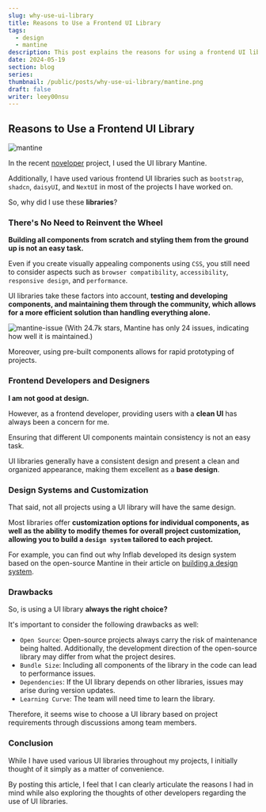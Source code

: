 ---
slug: why-use-ui-library
title: Reasons to Use a Frontend UI Library
tags:
  - design
  - mantine
description: This post explains the reasons for using a frontend UI library.
date: 2024-05-19
section: blog
series:
thumbnail: /public/posts/why-use-ui-library/mantine.png
draft: false
writer: leey00nsu
---

## Reasons to Use a Frontend UI Library

![mantine](/public/posts/why-use-ui-library/mantine.png)

In the recent [noveloper](https://github.com/leey00nsu/noveloper) project, I used the UI library Mantine.

Additionally, I have used various frontend UI libraries such as `bootstrap`, `shadcn`, `daisyUI`, and `NextUI` in most of the projects I have worked on.

So, why did I use these **libraries**?

### There's No Need to Reinvent the Wheel

**Building all components from scratch and styling them from the ground up is not an easy task.**

Even if you create visually appealing components using `CSS`, you still need to consider aspects such as `browser compatibility`, `accessibility`, `responsive design`, and `performance`.

UI libraries take these factors into account, **testing and developing components, and maintaining them through the community, which allows for a more efficient solution than handling everything alone.**

![mantine-issue](/public/posts/why-use-ui-library/mantine-issue.png)
(With 24.7k stars, Mantine has only 24 issues, indicating how well it is maintained.)

Moreover, using pre-built components allows for rapid prototyping of projects.

### Frontend Developers and Designers

**I am not good at design.**

However, as a frontend developer, providing users with a **clean UI** has always been a concern for me.

Ensuring that different UI components maintain consistency is not an easy task.

UI libraries generally have a consistent design and present a clean and organized appearance, making them excellent as a **base design**.

### Design Systems and Customization

That said, not all projects using a UI library will have the same design.

Most libraries offer **customization options for individual components, as well as the ability to modify themes for overall project customization, allowing you to build a `design system` tailored to each project.**

For example, you can find out why Inflab developed its design system based on the open-source Mantine in their article on [building a design system](https://tech.inflab.com/20240224-design-system/).

### Drawbacks

So, is using a UI library **always the right choice?**

It's important to consider the following drawbacks as well:

- `Open Source`: Open-source projects always carry the risk of maintenance being halted. Additionally, the development direction of the open-source library may differ from what the project desires.
- `Bundle Size`: Including all components of the library in the code can lead to performance issues.
- `Dependencies`: If the UI library depends on other libraries, issues may arise during version updates.
- `Learning Curve`: The team will need time to learn the library.

Therefore, it seems wise to choose a UI library based on project requirements through discussions among team members.

### Conclusion

While I have used various UI libraries throughout my projects, I initially thought of it simply as a matter of convenience.

By posting this article, I feel that I can clearly articulate the reasons I had in mind while also exploring the thoughts of other developers regarding the use of UI libraries.